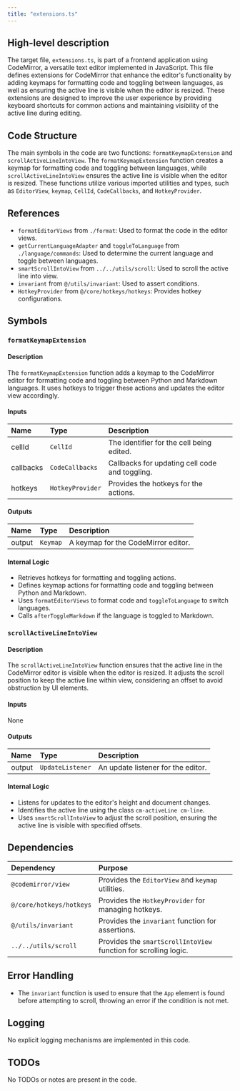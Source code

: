 ```yaml
---
title: "extensions.ts"
---
```


## High-level description

The target file, `extensions.ts`, is part of a frontend application using CodeMirror, a versatile text editor implemented in JavaScript. This file defines extensions for CodeMirror that enhance the editor's functionality by adding keymaps for formatting code and toggling between languages, as well as ensuring the active line is visible when the editor is resized. These extensions are designed to improve the user experience by providing keyboard shortcuts for common actions and maintaining visibility of the active line during editing.

## Code Structure

The main symbols in the code are two functions: `formatKeymapExtension` and `scrollActiveLineIntoView`. The `formatKeymapExtension` function creates a keymap for formatting code and toggling between languages, while `scrollActiveLineIntoView` ensures the active line is visible when the editor is resized. These functions utilize various imported utilities and types, such as `EditorView`, `keymap`, `CellId`, `CodeCallbacks`, and `HotkeyProvider`.

## References

- `formatEditorViews` from `./format`: Used to format the code in the editor views.
- `getCurrentLanguageAdapter` and `toggleToLanguage` from `./language/commands`: Used to determine the current language and toggle between languages.
- `smartScrollIntoView` from `../../utils/scroll`: Used to scroll the active line into view.
- `invariant` from `@/utils/invariant`: Used to assert conditions.
- `HotkeyProvider` from `@/core/hotkeys/hotkeys`: Provides hotkey configurations.

## Symbols

### `formatKeymapExtension`
#### Description
The `formatKeymapExtension` function adds a keymap to the CodeMirror editor for formatting code and toggling between Python and Markdown languages. It uses hotkeys to trigger these actions and updates the editor view accordingly.

#### Inputs
| Name      | Type           | Description                                      |
|:----------|:---------------|:-------------------------------------------------|
| cellId    | `CellId`       | The identifier for the cell being edited.        |
| callbacks | `CodeCallbacks`| Callbacks for updating cell code and toggling.   |
| hotkeys   | `HotkeyProvider` | Provides the hotkeys for the actions.          |

#### Outputs
| Name   | Type     | Description                        |
|:-------|:---------|:-----------------------------------|
| output | `Keymap` | A keymap for the CodeMirror editor.|

#### Internal Logic
- Retrieves hotkeys for formatting and toggling actions.
- Defines keymap actions for formatting code and toggling between Python and Markdown.
- Uses `formatEditorViews` to format code and `toggleToLanguage` to switch languages.
- Calls `afterToggleMarkdown` if the language is toggled to Markdown.

### `scrollActiveLineIntoView`
#### Description
The `scrollActiveLineIntoView` function ensures that the active line in the CodeMirror editor is visible when the editor is resized. It adjusts the scroll position to keep the active line within view, considering an offset to avoid obstruction by UI elements.

#### Inputs
None

#### Outputs
| Name   | Type     | Description                        |
|:-------|:---------|:-----------------------------------|
| output | `UpdateListener` | An update listener for the editor.|

#### Internal Logic
- Listens for updates to the editor's height and document changes.
- Identifies the active line using the class `cm-activeLine cm-line`.
- Uses `smartScrollIntoView` to adjust the scroll position, ensuring the active line is visible with specified offsets.

## Dependencies

| Dependency          | Purpose                                      |
|:--------------------|:---------------------------------------------|
| `@codemirror/view`  | Provides the `EditorView` and `keymap` utilities. |
| `@/core/hotkeys/hotkeys` | Provides the `HotkeyProvider` for managing hotkeys. |
| `@/utils/invariant` | Provides the `invariant` function for assertions. |
| `../../utils/scroll` | Provides the `smartScrollIntoView` function for scrolling logic. |

## Error Handling

- The `invariant` function is used to ensure that the `App` element is found before attempting to scroll, throwing an error if the condition is not met.

## Logging

No explicit logging mechanisms are implemented in this code.

## TODOs

No TODOs or notes are present in the code.